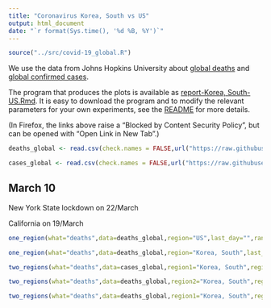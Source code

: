 ```yaml
---
title: "Coronavirus Korea, South vs US"
output: html_document
date: "`r format(Sys.time(), '%d %B, %Y')`"
---
```


```r
source("../src/covid-19_global.R")
```

We use the data from Johns Hopkins University about [global deaths](https://github.com/CSSEGISandData/COVID-19/blob/master/csse_covid_19_data/csse_covid_19_time_series/time_series_covid19_deaths_global.csv)  and [global confirmed cases](https://github.com/CSSEGISandData/COVID-19/blob/master/csse_covid_19_data/csse_covid_19_time_series/time_series_covid19_confirmed_global.csv).

The program that produces the plots is available as [report-Korea, South-US.Rmd](https://github.com/alexhkurz/coronavirus-in-R/blob/master/reports/report-Korea, South-US.Rmd). It is easy to download the program and to modify the relevant parameters for your own experiments, see the [README](https://github.com/alexhkurz/coronavirus-in-R/) for more details.

(In Firefox, the links above raise a "Blocked by Content Security Policy", but can be opened with "Open Link in New Tab".)
    
```r
deaths_global <- read.csv(check.names = FALSE,url("https://raw.githubusercontent.com/CSSEGISandData/COVID-19/master/csse_covid_19_data/csse_covid_19_time_series/time_series_covid19_deaths_global.csv"))

cases_global <- read.csv(check.names = FALSE,url("https://raw.githubusercontent.com/CSSEGISandData/COVID-19/master/csse_covid_19_data/csse_covid_19_time_series/time_series_covid19_confirmed_global.csv"))
```

## March 10

New York State lockdown on 22/March

California on 19/March



```r
one_region(what="deaths",data=deaths_global,region="US",last_day="",range=35)
```
 
```r
one_region(what="deaths",data=deaths_global,region="Korea, South",last_day="",range=65)
```


```r
two_regions(what="deaths",data=cases_global,region1="Korea, South",region2="US",last_day="",range=65,lag=0)
```



```r
two_regions(what="deaths",data=deaths_global,region2="Korea, South",region1="US",region2_pop = "Korea, Rep.",region1_pop="United States",last_day=,range=40,lag=0)
```

```r
two_regions(what="deaths",data=deaths_global,region1="Korea, South",region2="US",region1_pop="Korea, Rep.", region2_pop="United States",last_day=,range=60,lag=21)
```